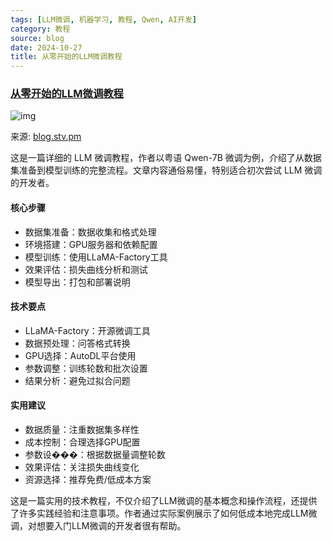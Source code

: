 ```yaml
---
tags: [LLM微调, 机器学习, 教程, Qwen, AI开发]
category: 教程
source: blog
date: 2024-10-27
title: 从零开始的LLM微调教程
---
```


### [从零开始的LLM微调教程](https://blog.stv.pm/article/LLM-finetune)

![img](https://img.mengpeng.tech/i/2024/12/06/67529311de3f0.webp)

来源: [blog.stv.pm](https://blog.stv.pm/article/LLM-finetune)

这是一篇详细的 LLM 微调教程，作者以粤语 Qwen-7B 微调为例，介绍了从数据集准备到模型训练的完整流程。文章内容通俗易懂，特别适合初次尝试 LLM 微调的开发者。

#### 核心步骤
- 数据集准备：数据收集和格式处理
- 环境搭建：GPU服务器和依赖配置
- 模型训练：使用LLaMA-Factory工具
- 效果评估：损失曲线分析和测试
- 模型导出：打包和部署说明

#### 技术要点
- LLaMA-Factory：开源微调工具
- 数据预处理：问答格式转换
- GPU选择：AutoDL平台使用
- 参数调整：训练轮数和批次设置
- 结果分析：避免过拟合问题

#### 实用建议
- 数据质量：注重数据集多样性
- 成本控制：合理选择GPU配置
- 参数设���：根据数据量调整轮数
- 效果评估：关注损失曲线变化
- 资源选择：推荐免费/低成本方案

这是一篇实用的技术教程，不仅介绍了LLM微调的基本概念和操作流程，还提供了许多实践经验和注意事项。作者通过实际案例展示了如何低成本地完成LLM微调，对想要入门LLM微调的开发者很有帮助。 